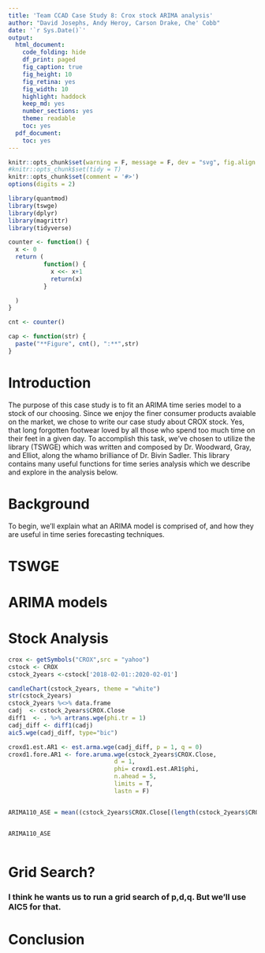 ```yaml
---
title: 'Team CCAD Case Study 8: Crox stock ARIMA analysis'
author: "David Josephs, Andy Heroy, Carson Drake, Che' Cobb"
date: '`r Sys.Date()`'
output:
  html_document:
    code_folding: hide
    df_print: paged
    fig_caption: true
    fig_height: 10
    fig_retina: yes
    fig_width: 10
    highlight: haddock
    keep_md: yes
    number_sections: yes
    theme: readable
    toc: yes
  pdf_document:
    toc: yes
---
```



```r
knitr::opts_chunk$set(warning = F, message = F, dev = "svg", fig.align = "center")
#knitr::opts_chunk$set(tidy = T)
knitr::opts_chunk$set(comment = '#>')
options(digits = 2)

```

```r
library(quantmod)
library(tswge)
library(dplyr)
library(magrittr)
library(tidyverse)

counter <- function() {
  x <- 0
  return (
          function() {
            x <<- x+1
            return(x)
          }

  )
}

cnt <- counter()

cap <- function(str) {
  paste("**Figure", cnt(), ":**",str)
}
```

# Introduction
The purpose of this case study is to fit an ARIMA time series model to a stock of our choosing.   Since we enjoy the finer consumer products avaiable on the market, we chose to write our case study about CROX stock.  Yes, that long forgotten footwear loved by all those who spend too much time on their feet in a given day.  To accomplish this task, we've chosen to utilize the library (TSWGE) which was written and composed by Dr. Woodward, Gray, and Elliot, along the whamo brilliance of Dr. Bivin Sadler.  This library contains many useful functions for time series analysis which we describe and explore in the analysis below.


# Background
To begin, we'll explain what an ARIMA model is comprised of, and how they are useful in time series forecasting techniques.  

# TSWGE

# ARIMA models

# Stock Analysis


```r

crox <- getSymbols("CROX",src = "yahoo")
cstock <- CROX
cstock_2years <-cstock['2018-02-01::2020-02-01']

candleChart(cstock_2years, theme = "white")
str(cstock_2years)
cstock_2years %<>% data.frame
cadj  <- cstock_2years$CROX.Close
diff1  <- . %>% artrans.wge(phi.tr = 1)
cadj_diff <- diff1(cadj)
aic5.wge(cadj_diff, type="bic")

croxd1.est.AR1 <- est.arma.wge(cadj_diff, p = 1, q = 0)
croxd1.fore.AR1 <- fore.aruma.wge(cstock_2years$CROX.Close, 
                              d = 1,
                              phi= croxd1.est.AR1$phi,
                              n.ahead = 5,
                              limits = T,
                              lastn = F)


ARIMA110_ASE = mean((cstock_2years$CROX.Close[(length(cstock_2years$CROX.Close)-4):length(cstock_2years$CROX.Close)] - croxd1.fore.AR1$f)^2)


ARIMA110_ASE
```



```r


```

# Grid Search?  
### I think he wants us to run a grid search of p,d,q.  But we'll use AIC5 for that. 


# Conclusion
